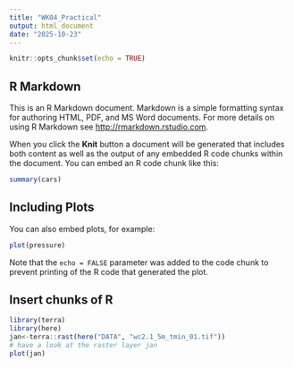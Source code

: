 ```yaml
---
title: "WK04_Practical"
output: html_document
date: "2025-10-23"
---
```


```r
knitr::opts_chunk$set(echo = TRUE)
```

## R Markdown

This is an R Markdown document. Markdown is a simple formatting syntax for authoring HTML, PDF, and MS Word documents. For more details on using R Markdown see <http://rmarkdown.rstudio.com>.

When you click the **Knit** button a document will be generated that includes both content as well as the output of any embedded R code chunks within the document. You can embed an R code chunk like this:

```r
summary(cars)
```
## Including Plots

You can also embed plots, for example:

```r
plot(pressure)
```

Note that the `echo = FALSE` parameter was added to the code chunk to prevent printing of the R code that generated the plot.

## Insert chunks of R
```r
library(terra)
library(here)
jan<-terra::rast(here("DATA", "wc2.1_5m_tmin_01.tif"))
# have a look at the raster layer jan
plot(jan)
```


